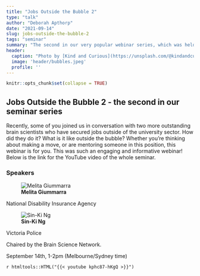 ```yaml
---
title: "Jobs Outside the Bubble 2"
type: "talk"
author: "Deborah Apthorp"
date: "2021-09-14"
slug: jobs-outside-the-bubble-2
tags: "seminar"
summary: "The second in our very popular webinar series, which was held on September 14th from 1-2pm."
header:
  caption: "Photo by [Kind and Curious](https://unsplash.com/@kindandcurious) on [Unsplash](https://unsplash.com)"
  image: 'header/bubbles.jpeg'
  profile: ''
---
```


```r
knitr::opts_chunk$set(collapse = TRUE)
```

## Jobs Outside the Bubble 2 - the second in our seminar series

Recently, some of you joined us in conversation with two more outstanding brain scientists who have secured jobs outside of the university sector. How did they do it? What is it like outside the bubble?  Whether you’re thinking about making a move, or are mentoring someone in this position, this webinar is for you. This was such an engaging and informative webinar! Below is the link for the YouTube video of the whole seminar. 

### Speakers


![**Melita Giummarra**](Melita.png)

National Disability Insurance Agency 

![**Sin-Ki Ng**](Sin-Ki.png)

Victoria Police 

Chaired by the Brain Science Network. 

September 14th, 1-2pm (Melbourne/Sydney time)

`r htmltools::HTML("{{< youtube kphc87-hKgQ >}}")`








